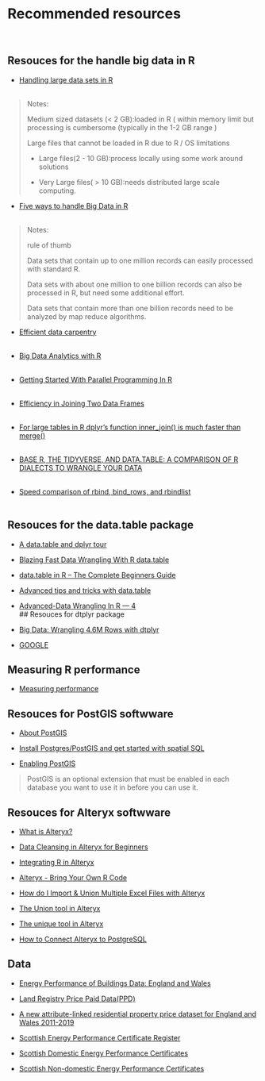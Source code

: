 # Recommended resources
<br>

## Resouces for the handle big data in R
 -   [Handling large data sets in R](https://rpubs.com/msundar/large_data_analysis)
<br><br>

> Notes:
>
> Medium sized datasets (< 2 GB):loaded in R ( within memory limit but processing is cumbersome (typically in the 1-2 GB range )
>
> Large files that cannot be loaded in R due to R / OS limitations 
>
> - Large files(2 - 10 GB):process locally using some work around solutions
>
> - Very Large files( > 10 GB):needs distributed large scale computing.



 -   [Five ways to handle Big Data in R](https://www.r-bloggers.com/2013/11/five-ways-to-handle-big-data-in-r/)
<br><br>

> Notes:
>
>rule of thumb
>
>Data sets that contain up to one million records can easily processed with standard R.
>
>Data sets with about one million to one billion records can also be processed in R, but need some additional effort.
>
>Data sets that contain more than one billion records need to be analyzed by map reduce algorithms. 
 
 -   [Efficient data carpentry](https://csgillespie.github.io/efficientR/data-carpentry.html)
<br><br> 

 -   [Big Data Analytics with R](https://www.dropbox.com/sh/4m63647jbg7a1yy/AACa5TqdjBwOwchOpOa9s_Pda)
<br><br> 
 

 -   [Getting Started With Parallel Programming In R](https://towardsdatascience.com/getting-started-with-parallel-programming-in-r-d5f801d43745)
<br><br>

 -   [Efficiency in Joining Two Data Frames](https://www.r-bloggers.com/2013/01/efficiency-in-joining-two-data-frames/)
<br><br>


 -   [For large tables in R dplyr's function inner_join() is much faster than merge()](http://zevross.com/blog/2014/04/30/mini-post-for-large-tables-in-r-dplyrs-function-inner_join-is-much-faster-than-merge/)
<br><br>


 -   [BASE R, THE TIDYVERSE, AND DATA.TABLE: A COMPARISON OF R DIALECTS TO WRANGLE YOUR DATA](https://wetlandscapes.com/blog/a-comparison-of-r-dialects/)
<br><br>

 -   [Speed comparison of rbind, bind_rows, and rbindlist](https://rstudio-pubs-static.s3.amazonaws.com/406521_7fc7b6c1dc374e9b8860e15a699d8bb0.html)
<br><br>



## Resouces for the data.table package

 -   [A data.table and dplyr tour](https://atrebas.github.io/post/2019-03-03-datatable-dplyr/)
<br>
 -   [Blazing Fast Data Wrangling With R data.table](https://towardsdatascience.com/blazing-fast-data-wrangling-with-r-data-table-de5045cc4b4d)
<br>

 -   [data.table in R – The Complete Beginners Guide](https://www.machinelearningplus.com/data-manipulation/datatable-in-r-complete-guide/)
<br>
 -   [Advanced tips and tricks with data.table](http://brooksandrew.github.io/simpleblog/articles/advanced-data-table/)
<br>

 -   [Advanced-Data Wrangling In R — 4](https://medium.com/analytics-vidhya/advanced-data-wrangling-in-r-4-f98693b92851)
<br>
## Resouces for dtplyr package

 - [Big Data: Wrangling 4.6M Rows with dtplyr](https://www.business-science.io/code-tools/2019/08/15/big-data-dtplyr.html)
<br>
 -  [GOOGLE](https://www.google.com/)
<br>


## Measuring R performance
 -   [Measuring performance](https://adv-r.hadley.nz/perf-measure.html#perf-measure)
<br>


## Resouces for PostGIS softwware

 -   [About PostGIS](https://postgis.net/)
<br>

 -   [Install Postgres/PostGIS and get started with spatial SQL](http://zevross.com/blog/2019/12/04/install-postgres-postgis-and-get-started-with-spatial-sql/)
<br>

 -   [Enabling PostGIS](https://postgis.net/install/)
<br>

>PostGIS is an optional extension that must be enabled in each database you want to use it in before you can use it.

## Resouces for Alteryx softwware

-   [What is Alteryx?](https://www.youtube.com/watch?v=F8MSnofnItM)
<br>

 -   [Data Cleansing in Alteryx for Beginners](https://www.youtube.com/watch?v=FzefmS9Fu7Y)
<br>

 -   [Integrating R in Alteryx](https://www.theinformationlab.co.uk/2018/11/12/integrating-r-in-alteryx/)
<br>

 -   [Alteryx - Bring Your Own R Code](https://www.youtube.com/watch?v=nVYLRM-mbtk)
<br>

 -   [How do I Import & Union Multiple Excel Files with Alteryx](https://www.youtube.com/watch?v=MjGxzsMJINQ)
<br>

 -   [The Union tool in Alteryx](https://www.youtube.com/watch?v=v8xS0wrU6JA)
<br>

 -   [The unique tool in Alteryx](https://www.youtube.com/watch?v=ueLeDn85E98)
<br>

 -   [How to Connect Alteryx to PostgreSQL](https://www.youtube.com/watch?v=RDly0ycZ2IE)
<br>



## Data


 -  [Energy Performance of Buildings Data: England and Wales](https://epc.opendatacommunities.org/)
<br> 

 -  [Land Registry Price Paid Data(PPD)](https://www.gov.uk/government/statistical-data-sets/price-paid-data-downloads)
<br> 

 -  [A new attribute-linked residential property price dataset for England and Wales 2011-2019](https://reshare.ukdataservice.ac.uk/854240/)
 
  - [Scottish Energy Performance Certificate Register](https://www.scottishepcregister.org.uk/)
<br>
 - [Scottish Domestic Energy Performance Certificates](https://statistics.gov.scot/data/domestic-energy-performance-certificates)
<br>
 -  [Scottish Non-domestic Energy Performance Certificates](https://statistics.gov.scot/data/non-domestic-energy-performance-certificates)
<br>
